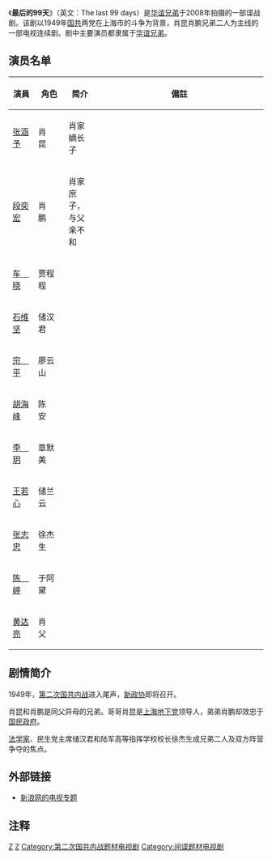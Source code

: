 {{电视节目信息框
| show_name = 《最后的99天》
| image = 最后的99天.jpg
| caption = 
| format = [[军事动作|军事动作]]、[[谍战片|谍战片]]
| runtime = 
| creator = [[张策_(自媒体导演)|张策]]、[[周燕妮|周燕妮]]
| director = [[汪俊_(导演)|汪俊]]
| starring = [[张涵予|张涵予]]<br />[[段奕宏|段奕宏]]
| country = [[中华人民共和国|中华人民共和国]]
| network = [[天津卫视|天津卫视]]
| 製作公司 = [[華誼兄弟|華誼兄弟]]
| first_aired = 2009年5月29日
| last_aired = 
| num_episodes = 32
| imdb_id = 
}}
《'''最后的99天'''》（英文：The last 99 days）是[[华谊兄弟|华谊兄弟]]于2008年拍摄的一部谍战剧。该剧以1949年[[中国国民党|国]][[中国共产党|共]]两党在上海市的斗争为背景，肖昆肖鹏兄弟二人为主线的一部电视连续剧。剧中主要演员都隶属于[[华谊兄弟|华谊兄弟]]。

== 演员名单 ==

{| border="2" cellpadding="4" cellspacing="1" style="background: #f9f9f9;font-size:95%; border: 1px #aaa solid; border-collapse: collapse;"
|- bgcolor="#B0C4DE" align="center"
!width=10%|演員
!width=12%|角色
!width=12%|简介
!備註
|-
|[[张涵予|张涵予]]||肖　昆||肖家嫡长子||
|-
|[[段奕宏|段奕宏]]||肖　鹏||肖家庶子，与父亲不和||
|-
|[[车晓|车　晓]]||贾程程||||
|-
|[[石维坚|石维坚]]||储汉君||||
|-
|[[宗平|宗　平]]||廖云山||||
|-
|[[胡海峰_(演员)|胡海峰]]||陈　安||||
|-
|[[李玥|李　玥]]||章默美||||
|-
|[[王若心|王若心]]||储兰云||||
|-
|[[张志忠_(演员)|张志忠]]||徐杰生||||
|-
|[[陈婷|陈　婷]]||于阿黛||||
|-
|[[黄达亮|黄达亮]]||肖　父||||
|}

== 剧情简介 ==

1949年，[[第二次国共内战|第二次国共内战]]进入尾声，[[中国人民政治协商会议|新政协]]即将召开。

肖昆和肖鹏是同父异母的兄弟。哥哥肖昆是[[中国共产党|上海地下党]]领导人，弟弟肖鹏却效忠于[[国民政府|国民政府]]。

[[法学家|法学家]]、民生党主席储汉君和陆军高等指挥学校校长徐杰生成兄弟二人及双方阵营争夺的焦点。

== 外部链接 ==
*[https://web.archive.org/web/20090905111448/http://ent.sina.com.cn/f/v/zuihd99/ 新浪网的电视专题]

== 注释 ==
{{Reflist}}

[[Category:2009年中國電視劇集|Z]]
[[Category:上海民国时期背景电视剧|Z]]
[[Category:第二次国共内战题材电视剧|Category:第二次国共内战题材电视剧]]
[[Category:间谍题材电视剧|Category:间谍题材电视剧]]